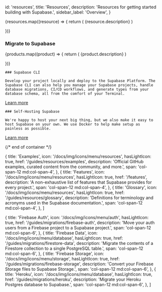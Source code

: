 
  id: 'resources',
  title: 'Resources',
  description: 'Resources for getting started building with Supabase.',
  sidebar_label: 'Overview',
}

<div className="flex flex-col gap-12 my-12">

<div>

  <div className="grid grid-cols-12 gap-6 not-prose">
    {resources.map((resource) => {
      return (
        <Link
          href={`${resource.href}`}
          key={resource.title}
          passHref
        >
          <a className={resource.span ?? 'col-span-12 md:col-span-4'}>
            <GlassPanel {...resource} background={true} showIconBg={true} showLink={true}>
              {resource.description}
            </GlassPanel>
          </a>
        </Link>
      )

})}

  </div>

</div>

<div>
  <div className="max-w-xl">

### Migrate to Supabase

  </div>

  <div className="grid grid-cols-12 gap-6 not-prose">
    {products.map((product) => {
      return (
        <Link
          href={`${product.href}`}
          key={product.title}
          passHref
        >
          <a className={product.span ?? 'col-span-12 md:col-span-4'}>
            <GlassPanel {...product} background={true} showIconBg={true} showLink={true}>
              {product.description}
            </GlassPanel>
          </a>
        </Link>
      )

})}

  </div>

</div>

<div className="grid gap-16 md:grid-cols-2">

  <div>

    ### Supabase CLI

    Develop your project locally and deploy to the Supabase Platform. The Supabase CLI can also help you manage your Supabase projects, handle database migrations, CI/CD workflows, and generate types from your database schema, all from the comfort of your Terminal.

[Learn more](/docs/guides/resources/supabase-cli)

  </div>

  <div>

    ### Self-Hosting Supabase

    We're happy to host your next big thing, but we also make it easy to host Supabase on your own. We use Docker to help make setup as painless as possible.

[Learn more](/docs/guides/resources/self-hosting)

  </div>

</div>

{/* end of container */}

</div>

  {
    title: 'Examples',
    icon: '/docs/img/icons/menu/resources',
    hasLightIcon: true,
    href: '/guides/resources/examples',
    description: 'Official GitHub examples, curated content from the community, and more.',
    span: 'col-span-12 md:col-span-4',
  },
  {
    title: 'Features',
    icon: '/docs/img/icons/menu/resources',
    hasLightIcon: true,
    href: '/features',
    description: 'A non-exhaustive list of features that Supabase provides for every project.',
    span: 'col-span-12 md:col-span-4',
  },
  {
    title: 'Glossary',
    icon: '/docs/img/icons/menu/resources',
    hasLightIcon: true,
    href: '/guides/resources/glossary',
    description: 'Definitions for terminology and acronyms used in the Supabase documentation.',
    span: 'col-span-12 md:col-span-4',
  },
]

  {
    title: 'Firebase Auth',
    icon: '/docs/img/icons/menu/auth',
    hasLightIcon: true,
    href: '/guides/migrations/firebase-auth',
    description: 'Move your auth users from a Firebase project to a Supabase project.',
    span: 'col-span-12 md:col-span-6',
  },
  {
    title: 'Firebase Data',
    icon: '/docs/img/icons/menu/database',
    hasLightIcon: true,
    href: '/guides/migrations/firestore-data',
    description: 'Migrate the contents of a Firestore collection to a single PostgreSQL table.',
    span: 'col-span-12 md:col-span-6',
  },
  {
    title: 'Firebase Storage',
    icon: '/docs/img/icons/menu/storage',
    hasLightIcon: true,
    href: '/guides/migrations/firebase-storage',
    description: 'Convert your Firebase Storage files to Supabase Storage.',
    span: 'col-span-12 md:col-span-6',
  },
  {
    title: 'Heroku',
    icon: '/docs/img/icons/menu/database',
    hasLightIcon: true,
    href: '/guides/migrations/heroku',
    description: 'Migrate your Heroku Postgres database to Supabase.',
    span: 'col-span-12 md:col-span-6',
  },
]


